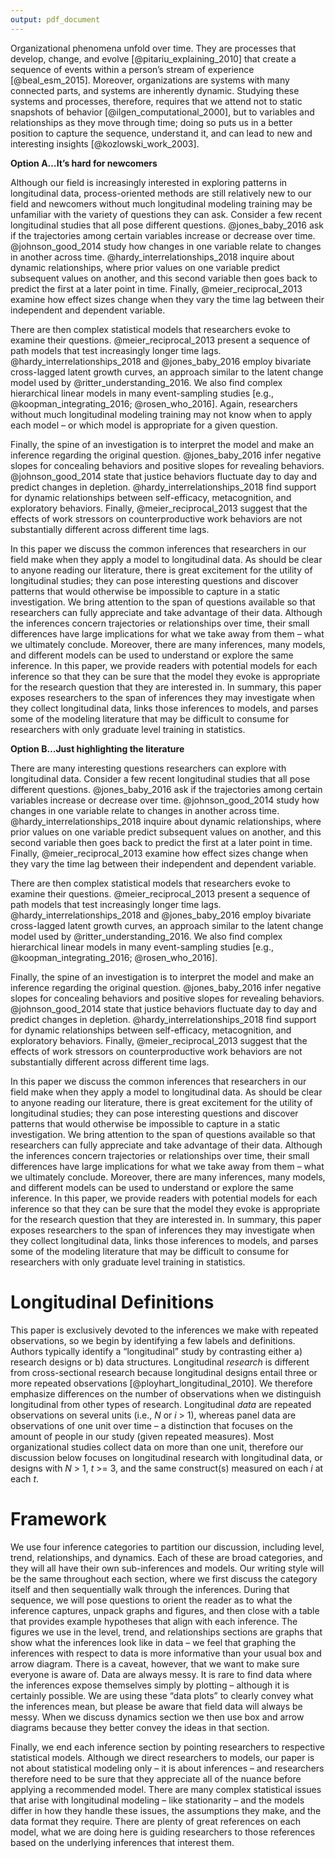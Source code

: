 ```yaml
---
output: pdf_document
---
```


Organizational phenomena unfold over time. They are processes that develop, change, and evolve [@pitariu_explaining_2010] that create a sequence of events within a person's stream of experience [@beal_esm_2015]. Moreover, organizations are systems with many connected parts, and systems are inherently dynamic. Studying these systems and processes, therefore, requires that we attend not to static snapshots of behavior [@ilgen_computational_2000], but to variables and relationships as they move through time; doing so puts us in a better position to capture the sequence, understand it, and can lead to new and interesting insights [@kozlowski_work_2003].

**Option A...It's hard for newcomers**

Although our field is increasingly interested in exploring patterns in longitudinal data, process-oriented methods are still relatively new to our field and newcomers without much longitudinal modeling training may be unfamiliar with the variety of questions they can ask. Consider a few recent longitudinal studies that all pose different questions. @jones_baby_2016 ask if the trajectories among certain variables increase or decrease over time. @johnson_good_2014 study how changes in one variable relate to changes in another across time. @hardy_interrelationships_2018 inquire about dynamic relationships, where prior values on one variable predict subsequent values on another, and this second variable then goes back to predict the first at a later point in time. Finally, @meier_reciprocal_2013 examine how effect sizes change when they vary the time lag between their independent and dependent variable. 

There are then complex statistical models that researchers evoke to examine their questions. @meier_reciprocal_2013 present a sequence of path models that test increasingly longer time lags. @hardy_interrelationships_2018 and @jones_baby_2016 employ bivariate cross-lagged latent growth curves, an approach similar to the latent change model used by @ritter_understanding_2016. We also find complex hierarchical linear models in many event-sampling studies [e.g., @koopman_integrating_2016; @rosen_who_2016]. Again, researchers without much longitudinal modeling training may not know when to apply each model -- or which model is appropriate for a given question.

Finally, the spine of an investigation is to interpret the model and make an inference regarding the original question. @jones_baby_2016 infer negative slopes for concealing behaviors and positive slopes for revealing behaviors. @johnson_good_2014 state that justice behaviors fluctuate day to day and predict changes in depletion. @hardy_interrelationships_2018 find support for dynamic relationships between self-efficacy, metacognition, and exploratory behaviors. Finally, @meier_reciprocal_2013 suggest that the effects of work stressors on counterproductive work behaviors are not substantially different across different time lags.

In this paper we discuss the common inferences that researchers in our field make when they apply a model to longitudinal data. As should be clear to anyone reading our literature, there is great excitement for the utility of longitudinal studies; they can pose interesting questions and discover patterns that would otherwise be impossible to capture in a static investigation. We bring attention to the span of questions available so that researchers can fully appreciate and take advantage of their data. Although the inferences concern trajectories or relationships over time, their small differences have large implications for what we take away from them -- what we ultimately conclude. Moreover, there are many inferences, many models, and different models can be used to understand or explore the same inference. In this paper, we provide readers with potential models for each inference so that they can be sure that the model they evoke is appropriate for the research question that they are interested in. In summary, this paper exposes researchers to the span of inferences they may investigate when they collect longitudinal data, links those inferences to models, and parses some of the modeling literature that may be difficult to consume for researchers with only graduate level training in statistics.

**Option B...Just highlighting the literature**

There are many interesting questions researchers can explore with longitudinal data. Consider a few recent longitudinal studies that all pose different questions.  @jones_baby_2016 ask if the trajectories among certain variables increase or decrease over time. @johnson_good_2014 study how changes in one variable relate to changes in another across time. @hardy_interrelationships_2018 inquire about dynamic relationships, where prior values on one variable predict subsequent values on another, and this second variable then goes back to predict the first at a later point in time. Finally, @meier_reciprocal_2013 examine how effect sizes change when they vary the time lag between their independent and dependent variable.   

There are then complex statistical models that researchers evoke to examine their questions. @meier_reciprocal_2013 present a sequence of path models that test increasingly longer time lags. @hardy_interrelationships_2018 and @jones_baby_2016 employ bivariate cross-lagged latent growth curves, an approach similar to the latent change model used by @ritter_understanding_2016. We also find complex hierarchical linear models in many event-sampling studies [e.g., @koopman_integrating_2016; @rosen_who_2016].

Finally, the spine of an investigation is to interpret the model and make an inference regarding the original question. @jones_baby_2016 infer negative slopes for concealing behaviors and positive slopes for revealing behaviors. @johnson_good_2014 state that justice behaviors fluctuate day to day and predict changes in depletion. @hardy_interrelationships_2018 find support for dynamic relationships between self-efficacy, metacognition, and exploratory behaviors. Finally, @meier_reciprocal_2013 suggest that the effects of work stressors on counterproductive work behaviors are not substantially different across different time lags.

In this paper we discuss the common inferences that researchers in our field make when they apply a model to longitudinal data. As should be clear to anyone reading our literature, there is great excitement for the utility of longitudinal studies; they can pose interesting questions and discover patterns that would otherwise be impossible to capture in a static investigation. We bring attention to the span of questions available so that researchers can fully appreciate and take advantage of their data. Although the inferences concern trajectories or relationships over time, their small differences have large implications for what we take away from them -- what we ultimately conclude. Moreover, there are many inferences, many models, and different models can be used to understand or explore the same inference. In this paper, we provide readers with potential models for each inference so that they can be sure that the model they evoke is appropriate for the research question that they are interested in. In summary, this paper exposes researchers to the span of inferences they may investigate when they collect longitudinal data, links those inferences to models, and parses some of the modeling literature that may be difficult to consume for researchers with only graduate level training in statistics. 

# Longitudinal Definitions

This paper is exclusively devoted to the inferences we make with repeated observations, so we begin by identifying a few labels and definitions. Authors typically identify a "longitudinal" study by contrasting either a) research designs or b) data structures. Longitudinal *research* is different from cross-sectional research because longitudinal designs entail three or more repeated observations [@ployhart_longitudinal_2010]. We therefore emphasize differences on the number of observations when we distinguish longitudinal from other types of research. Longitudinal *data* are repeated observations on several units (i.e., $N$ or $i$ > 1), whereas panel data are observations of one unit over time -- a distinction that focuses on the amount of people in our study (given repeated measures). Most organizational studies collect data on more than one unit, therefore our discussion below focuses on longitudinal research with longitudinal data, or designs with $N$ > 1, $t$ >= 3, and the same construct(s) measured on each $i$ at each $t$. 

# Framework

We use four inference categories to partition our discussion, including level, trend, relationships, and dynamics. Each of these are broad categories, and they will all have their own sub-inferences and models. Our writing style will be the same throughout each section, where we first discuss the category itself and then sequentially walk through the inferences. During that sequence, we will pose questions to orient the reader as to what the inference captures, unpack graphs and figures, and then close with a table that provides example hypotheses that align with each inference. The figures we use in the level, trend, and relationships sections are graphs that show what the inferences look like in data -- we feel that graphing the inferences with respect to data is more informative than your usual box and arrow diagram. There is a caveat, however, that we want to make sure everyone is aware of. Data are always messy. It is rare to find data where the inferences expose themselves simply by plotting -- although it is certainly possible. We are using these "data plots" to clearly convey what the inferences mean, but please be aware that field data will always be messy. When we discuss dynamics section we then use box and arrow diagrams because they better convey the ideas in that section. 

Finally, we end each inference section by pointing researchers to respective statistical models. Although we direct researchers to models, our paper is not about statistical modeling only -- it is about inferences -- and researchers therefore need to be sure that they appreciate all of the nuance before applying a recommended model. There are many complex statistical issues that arise with longitudinal modeling -- like stationarity -- and the models differ in how they handle these issues, the assumptions they make, and the data format they require. There are plenty of great references on each model, what we are doing here is guiding researchers to those references based on the underlying inferences that interest them.
